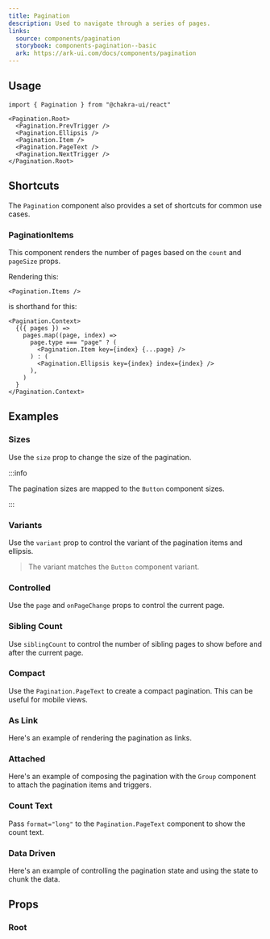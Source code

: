 ```yaml
---
title: Pagination
description: Used to navigate through a series of pages.
links:
  source: components/pagination
  storybook: components-pagination--basic
  ark: https://ark-ui.com/docs/components/pagination
---
```


<ExampleTabs name="pagination-basic" />

## Usage

```tsx
import { Pagination } from "@chakra-ui/react"
```

```tsx
<Pagination.Root>
  <Pagination.PrevTrigger />
  <Pagination.Ellipsis />
  <Pagination.Item />
  <Pagination.PageText />
  <Pagination.NextTrigger />
</Pagination.Root>
```

## Shortcuts

The `Pagination` component also provides a set of shortcuts for common use
cases.

### PaginationItems

This component renders the number of pages based on the `count` and `pageSize`
props.

Rendering this:

```tsx
<Pagination.Items />
```

is shorthand for this:

```tsx
<Pagination.Context>
  {({ pages }) =>
    pages.map((page, index) =>
      page.type === "page" ? (
        <Pagination.Item key={index} {...page} />
      ) : (
        <Pagination.Ellipsis key={index} index={index} />
      ),
    )
  }
</Pagination.Context>
```

## Examples

### Sizes

Use the `size` prop to change the size of the pagination.

:::info

The pagination sizes are mapped to the `Button` component sizes.

:::

<ExampleTabs name="pagination-with-sizes" />

### Variants

Use the `variant` prop to control the variant of the pagination items and
ellipsis.

> The variant matches the `Button` component variant.

<ExampleTabs name="pagination-with-variants" />

### Controlled

Use the `page` and `onPageChange` props to control the current page.

<ExampleTabs name="pagination-controlled" />

### Sibling Count

Use `siblingCount` to control the number of sibling pages to show before and
after the current page.

<ExampleTabs name="pagination-with-sibling-count" />

### Compact

Use the `Pagination.PageText` to create a compact pagination. This can be useful
for mobile views.

<ExampleTabs name="pagination-compact" />

### As Link

Here's an example of rendering the pagination as links.

<ExampleTabs name="pagination-as-link" />

### Attached

Here's an example of composing the pagination with the `Group` component to
attach the pagination items and triggers.

<ExampleTabs name="pagination-attached" />

### Count Text

Pass `format="long"` to the `Pagination.PageText` component to show the count
text.

<ExampleTabs name="pagination-with-count-text" />

### Data Driven

Here's an example of controlling the pagination state and using the state to
chunk the data.

<ExampleTabs name="pagination-with-content" />

## Props

### Root

<PropTable component="Pagination" part="Root" />
